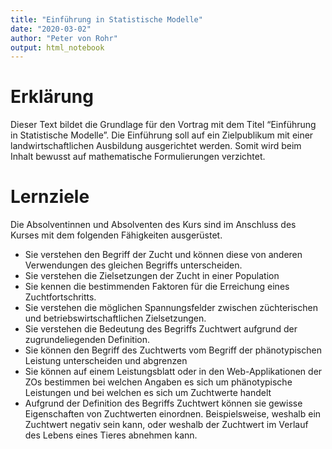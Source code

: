 ```yaml
--- 
title: "Einführung in Statistische Modelle"
date: "2020-03-02"
author: "Peter von Rohr"
output: html_notebook
---
```


# Erklärung
Dieser Text bildet die Grundlage für den Vortrag mit dem Titel "Einführung in Statistische Modelle". Die Einführung soll auf ein Zielpublikum mit einer landwirtschaftlichen Ausbildung ausgerichtet werden. Somit wird beim Inhalt bewusst auf mathematische Formulierungen verzichtet.


# Lernziele
Die Absolventinnen und Absolventen des Kurs sind im Anschluss des Kurses mit dem folgenden Fähigkeiten ausgerüstet.

* Sie verstehen den Begriff der Zucht und können diese von anderen Verwendungen des gleichen Begriffs unterscheiden.
* Sie verstehen die Zielsetzungen der Zucht in einer Population
* Sie kennen die bestimmenden Faktoren für die Erreichung eines Zuchtfortschritts.
* Sie verstehen die möglichen Spannungsfelder zwischen züchterischen und betriebswirtschaftlichen Zielsetzungen.
* Sie verstehen die Bedeutung des Begriffs Zuchtwert aufgrund der zugrundeliegenden Definition.
* Sie können den Begriff des Zuchtwerts vom Begriff der phänotypischen Leistung unterscheiden und abgrenzen
* Sie können auf einem Leistungsblatt oder in den Web-Applikationen der ZOs bestimmen bei welchen Angaben es sich um phänotypische Leistungen und bei welchen es sich um Zuchtwerte handelt
* Aufgrund der Definition des Begriffs Zuchtwert können sie gewisse Eigenschaften von Zuchtwerten einordnen. Beispielsweise, weshalb ein Zuchtwert negativ sein kann, oder weshalb der Zuchtwert im Verlauf des Lebens eines Tieres abnehmen kann.

